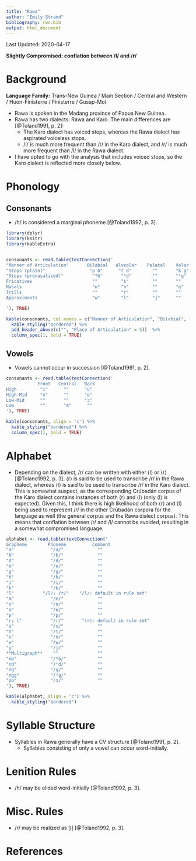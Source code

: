 ```yaml
---
title: "Rawa"
author: "Emily Strand"
bibliography: rwo.bib
output: html_document
---
```


Last Updated: 2020-04-17

**Slightly Compromised: conflation between /l/ and /r/**

# Background

**Language Family:** Trans-New Guinea / Main Section / Central and Western / Huon-Finisterre / Finisterre / Gusap-Mot

* Rawa is spoken in the Madang province of Papua New Guinea.
* Rawa has two dialects: Rawa and Karo. The main differences are [@Toland1991, p. 2]:
    - The Karo dialect has voiced stops, whereas the Rawa dialect has aspirated voiceless stops.
    - /l/ is much more frequent than /r/ in the Karo dialect, and /r/ is much more frequent than /l/ in the Rawa dialect.

* I have opted to go with the analysis that includes voiced stops, so the Karo dialect is reflected more closely below.

# Phonology

## Consonants

* /h/ is considered a marginal phoneme [@Toland1992, p. 3].

```r

library(dplyr)
library(knitr)
library(kableExtra)


consonants <- read.table(textConnection('
"Manner of Articulation"       Bilabial   Alveolar    Palatal    Velar    Glottal
"Stops (plain)"                 "p b"      "t d"        ""       "k ɡ"      ""
"Stops (prenasalized)"           "ᵐb"       "ⁿd"        ""       "ᵑɡ"       ""
Fricatives                       ""         "s"         ""       ""         "h"
Nasals                           "m"        "n"         ""       "ŋ"        ""
Trills                           ""         "r"         ""       ""         ""
Approximants                     "w"        "l"         "j"      ""         ""

'), TRUE)

kable(consonants, col.names = c("Manner of Articulation", "Bilabial", "Alveolar", "Palatal", "Velar", "Glottal"), align = 'c') %>%
  kable_styling("bordered") %>%
  add_header_above(c("", "Place of Articulation" = 5))  %>%
  column_spec(1, bold = TRUE)
```

## Vowels

* Vowels cannot occur in succession [@Toland1991, p. 2].

```r
consonants <- read.table(textConnection('
            Front   Central   Back
High         "i"      ""      "u"
High-Mid     "e"      ""      "o"
Low-Mid      ""       ""      "ɔ"
Low          ""       "a"      ""
'), TRUE)

kable(consonants, align = 'c') %>%
  kable_styling("bordered") %>%
  column_spec(1, bold = TRUE)
```

# Alphabet

* Depending on the dialect, /r/ can be written with either ⟨l⟩ or ⟨r⟩ [@Toland1992, p. 3]. ⟨r⟩ is said to be used to transcribe /r/ in the Rawa dialect, whereas ⟨l⟩ is said to be used to transcribe /r/ in the Karo dialect. This is somewhat suspect, as the corresponding Crúbadán corpus of the Karo dialect contains instances of both ⟨r⟩ and ⟨l⟩ (only ⟨l⟩ is expected). Given this, I think there is high likelihood of both ⟨r⟩ and ⟨l⟩ being used to represent /r/ in the other Crúbadán corpora for the language as well (the general corpus and the Rawa dialect corpus). This means that conflation between /r/ and /l/ cannot be avoided, resulting in a somewhat compromised language.

```r

alphabet <- read.table(textConnection('
Grapheme        Phoneme          Comment
"a"              "/a/"             ""
"b"              "/b/"             ""
"d"              "/d/"             ""
"e"              "/e/"             ""
"g"              "/ɡ/"             ""
"h"              "/h/"             ""
"i"              "/i/"             ""
"k"              "/k/"             ""
"l"           "/l/; /r/"    "/l/: default in rule set"
"m"              "/m/"             ""
"n"              "/n/"             ""
"o"              "/o/"             ""
"p"              "/p/"             ""
"r; l"           "/r/"       "⟨r⟩: default in rule set"
"s"              "/s/"             ""
"t"              "/t/"             ""
"u"              "/u/"             ""
"w"              "/w/"             ""
"y"              "/j/"             ""
**Multigraph**    ""               ""
"mb"             "/ᵐb/"            ""
"nd"             "/ⁿd/"            ""
"ng"             "/ŋ/"             ""
"ngg"            "/ᵑɡ/"            ""
"oo"             "/ɔ/"             ""
'), TRUE)

kable(alphabet, align = 'c') %>%
  kable_styling("bordered")
```

# Syllable Structure

* Syllables in Rawa generally have a CV structure [@Toland1991, p. 2].
    - Syllables consisting of only a vowel can occur word-initially.

# Lenition Rules

* /h/ may be elided word-initially [@Toland1992, p. 3].

# Misc. Rules

* /r/ may be realized as [l] [@Toland1992, p. 3].

# References
